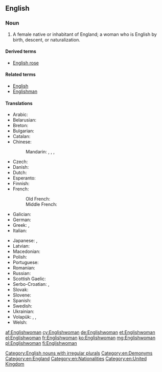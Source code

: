 ==English==

===Noun===
{{en-noun|Englishwomen}}

# A female native or inhabitant of England; a woman who is English by birth, descent, or naturalization.

====Derived terms====
* [[English rose]]

====Related terms====
* [[English]]
* [[Englishman]]

====Translations====
{{trans-top|a female native or inhabitant of England}}
* Arabic: {{t-|ar|إنجليزي|f|tr='ingilizíyya}}
* Belarusian: {{t-|be|англійка|f|tr=anhlíjka}}
* Breton: {{t+|br|Saozez|f}}
* Bulgarian: {{t-|bg|англичанка|f|tr=angličánka}}
* Catalan: {{t+|ca|anglesa|f}}
* Chinese:
*: Mandarin: {{t-|cmn|英國人|sc=Hani}}, {{t-|cmn|英国人|tr=Yīngguórén|sc=Hani}} {{qualifier|male or female}}, {{t|cmn|英國女子|sc=Hani}}, {{t|cmn|英国女子|tr=Yīngguó nǚzǐ|sc=Hani}}
* Czech: {{t+|cs|Angličanka|f}}
* Danish: {{t-|da|englænderinde|c}}
* Dutch: {{t+|nl|Engelse|f}}
* Esperanto: {{t-|eo|Anglino}}
* Finnish: {{t+|fi|englantilainen}} {{t+|fi|nainen}}
* French: {{t+|fr|Anglaise|f}}
*: Old French: {{tø|fro|Angloise|f}}
*: Middle French: {{tø|frm|Angloise|f}}
* Galician: {{t-|gl|inglesa|f}}
* German: {{t+|de|Engländerin|f}}
* Greek: {{t+|el|Αγγλίδα|f|tr=Anglída}}, {{t+|el|Εγγλέζα|f|tr=Engléza}}
* Italian: {{t+|it|inglese|f}}
{{trans-mid}}
* Japanese: {{t+|ja|イギリス人|tr=Igirisú-jin}} {{qualifier|male or female}}, {{t-|ja|英国婦人|tr=えいこくふじん, Eikoku-fujin}}
* Latvian: {{t-|lv|angliete}}
* Macedonian: {{t-|mk|Англичанка|f|tr=Anglíčanka}}
* Polish: {{t+|pl|Angielka|f}}
* Portuguese: {{t+|pt|inglesa|f}}
* Romanian: {{t-|ro|Englezoaica|f}}
* Russian: {{t+|ru|англичанка|f|tr=angličánka}}
* Scottish Gaelic: {{t-|gd|Ban-Sasannach|f}}
* Serbo-Croatian: {{t-|sh|Енглескиња|f|sc=Cyrl}}, {{t-|sh|Engleskinja|f}}
* Slovak: {{t-|sk|Angličanka|f}}
* Slovene: {{t-|sl|Angléžinja|f}}
* Spanish: {{t-|es|inglesa|f}}
* Swedish: {{t+|sv|engelska|c}}
* Ukrainian: {{t-|uk|англійка|f|tr=anhlíjka}}
* Volapük: {{qualifier|♂♀}} {{t+|vo|Linglänan}}, {{qualifier|♂}} {{t-|vo|hi-Linglänan}}, {{qualifier|♀}} {{t-|vo|ji-Linglänan}}
* Welsh: {{t+|cy|Saesnes|f}}
{{trans-bottom}}

[[Category:English nouns with irregular plurals]]
[[Category:en:Demonyms]]
[[Category:en:England]]
[[Category:en:Nationalities]]
[[Category:en:United Kingdom]]

[[af:Englishwoman]]
[[cy:Englishwoman]]
[[de:Englishwoman]]
[[et:Englishwoman]]
[[el:Englishwoman]]
[[fr:Englishwoman]]
[[ko:Englishwoman]]
[[mg:Englishwoman]]
[[pl:Englishwoman]]
[[fi:Englishwoman]]